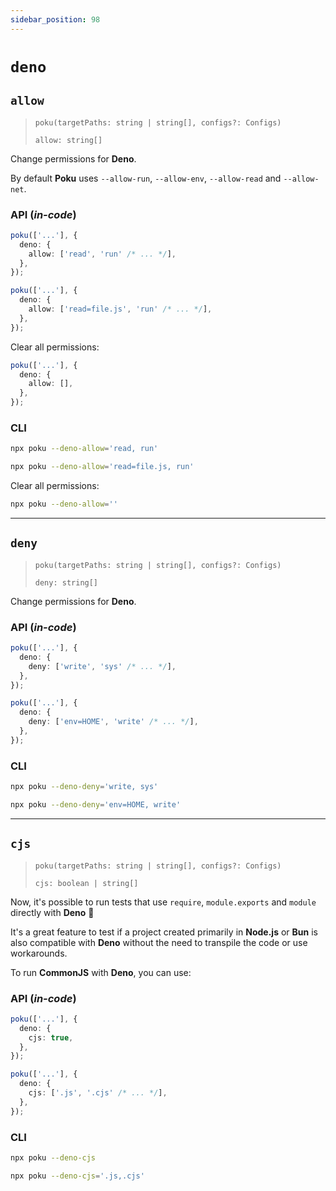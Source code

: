 ```yaml
---
sidebar_position: 98
---
```


# `deno`

## `allow`

> `poku(targetPaths: string | string[], configs?: Configs)`
>
> `allow: string[]`

Change permissions for **Deno**.

By default **Poku** uses `--allow-run`, `--allow-env`, `--allow-read` and `--allow-net`.

### API (_in-code_)

```ts
poku(['...'], {
  deno: {
    allow: ['read', 'run' /* ... */],
  },
});
```

```ts
poku(['...'], {
  deno: {
    allow: ['read=file.js', 'run' /* ... */],
  },
});
```

Clear all permissions:

```ts
poku(['...'], {
  deno: {
    allow: [],
  },
});
```

### CLI

```bash
npx poku --deno-allow='read, run'
```

```bash
npx poku --deno-allow='read=file.js, run'
```

Clear all permissions:

```bash
npx poku --deno-allow=''
```

<hr />

## `deny`

> `poku(targetPaths: string | string[], configs?: Configs)`
>
> `deny: string[]`

Change permissions for **Deno**.

### API (_in-code_)

```ts
poku(['...'], {
  deno: {
    deny: ['write', 'sys' /* ... */],
  },
});
```

```ts
poku(['...'], {
  deno: {
    deny: ['env=HOME', 'write' /* ... */],
  },
});
```

### CLI

```bash
npx poku --deno-deny='write, sys'
```

```bash
npx poku --deno-deny='env=HOME, write'
```

<hr />

## `cjs`

> `poku(targetPaths: string | string[], configs?: Configs)`
>
> `cjs: boolean | string[]`

Now, it's possible to run tests that use `require`, `module.exports` and `module` directly with **Deno** 🎉

It's a great feature to test if a project created primarily in **Node.js** or **Bun** is also compatible with **Deno** without the need to transpile the code or use workarounds.

To run **CommonJS** with **Deno**, you can use:

### API (_in-code_)

```ts
poku(['...'], {
  deno: {
    cjs: true,
  },
});
```

```ts
poku(['...'], {
  deno: {
    cjs: ['.js', '.cjs' /* ... */],
  },
});
```

### CLI

```bash
npx poku --deno-cjs
```

```bash
npx poku --deno-cjs='.js,.cjs'
```
